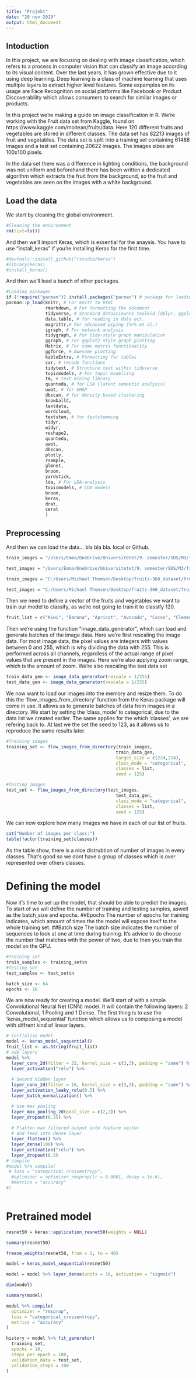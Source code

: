 ```yaml
---
title: "Projekt"
date: "20 nov 2019"
output: html_document
---
```


## Intoduction

In this project, we are focusing on dealing with image classification, which refers to a process in computer vision that can classify an image according to its visual content. Over the last years, it has grown effective due to it using deep learning. Deep learning is a class of machine learning that uses multiple layers to extract higher level features. Some expamples on its usage are Face Recognition on social platforms like Facebook or Product Discoverability which allows consumers to search for similar images or products.  

In this project we're making a guide on image classification in R. We're working with the Fruit data set from Kaggle, found on https://www.kaggle.com/moltean/fruits/data. Here 120 different fruits and vegetables are stored in different classes. The data set has 82213 images of fruit and vegetables. The data set is split into a training set containing 61488 images and a test set containing 20622 images. The images sizes are 100x100 pixels. 

In the data set there was a difference in lighting conditions, the background was not uniform and beforehand there has been written a dedicated algorithm which extracts the fruit from the background, so the fruit and vegetables are seen on the images with a white background.

## Load the data
We start by cleaning the global environment. 

```r
#Cleaning the environment
rm(list=ls())
```

And then we'll import Keras, which is essential for the anaysis. You have to use "install_keras" if you're installing Keras for the first time.

```r
#devtools::install_github("rstudio/keras")
#library(keras)
#install_keras()
```

And then we'll load a bunch of other packages.

```r
#Loading packages
if (!require("pacman")) install.packages("pacman") # package for loading and checking packages :)
pacman::p_load(knitr, # For knitr to html
               rmarkdown, # For formatting the document
               tidyverse, # Standard datasciewnce toolkid (dplyr, ggplot2 et al.)
               data.table, # for reading in data ect. 
               magrittr,# For advanced piping (%>% et al.)
               igraph, # For network analysis
               tidygraph, # For tidy-style graph manipulation
               ggraph, # For ggplot2 style graph plotting
               Matrix, # For some matrix functionality
               ggforce, # Awesome plotting
               kableExtra, # Formatting for tables
               car, # recode functions 
               tidytext, # Structure text within tidyverse
               topicmodels, # For topic modelling
               tm, # text mining library
               quanteda, # for LSA (latent semantic analysis)
               uwot, # for UMAP
               dbscan, # for density based clustering
               SnowballC,
               textdata,
               wordcloud, 
               textstem, # for textstemming 
               tidyr,
               widyr,
               reshape2,
               quanteda,
               uwot,
               dbscan,
               plotly,
               rsample,
               glmnet,
               broom,
               yardstick,
               lda, # For LDA-analysis
               topicmodels, # LDA models
               broom,
               keras,
               drat,
               cerat
               )
```


## Preprocessing 

And then we can load the data... bla bla bla. local or Github.

```r
train_images = "/Users/Emma/OneDrive/Universitetet/9. semester/SDS/M3/fruits-360_dataset/fruits-360/Training/"

test_images = "/Users/Emma/OneDrive/Universitetet/9. semester/SDS/M3/fruits-360_dataset/fruits-360/Test/"
```

```r
train_images = "C:/Users/Michael Thomsen/Desktop/fruits-360_dataset/fruits-360/Training/"

test_images = "C:/Users/Michael Thomsen/Desktop/fruits-360_dataset/fruits-360/Test/"
```


Then we need to define a vector of the fruits and vegetables we want to train our model to classify, as we're not going to train it to classify 120.

```r
fruit_list = c("Kiwi", "Banana", "Apricot", "Avocado", "Cocos", "Clementine", "Mandarine", "Orange", "Limes", "Lemon", "Peach", "Plum", "Raspberry", "Strawberry", "Pineapple", "Pomegranate")
```

Then we're using the function "image_data_generator", which can load and generate batches of the image data. Here we're first rescaling the image data. For most image data, the pixel values are integers with values between 0 and 255, which is why dividing the data with 255. This is performed across all channels, regardless of the actual range of pixel values that are present in the images. Here we're also applying zoom range, which is the amount of zoom. We're also rescaling the test data set

```r
train_data_gen <- image_data_generator(rescale = 1/255)
test_data_gen <- image_data_generator(rescale = 1/255)
```

We now want to load our images into the memory and resize them. To do this the 'flow_images_from_directory' function from the Keras package will come in use. It allows us to generate batches of data from images in a directory. We start by setting the 'class_mode' to categorical, due to the data list we created earlier. The same applies for the which 'classes', we are refering back to. At last we the set the seed to 123, as it allows us to reproduce the same results later.

```r
#Training images
training_set <- flow_images_from_directory(train_images,
                                          train_data_gen,
                                          target_size = c(224,224),
                                          class_mode = "categorical", 
                                          classes = list,
                                          seed = 123)

#Testing images
test_set <- flow_images_from_directory(test_images,
                                          test_data_gen,
                                          class_mode = "categorical", 
                                          classes = list,
                                          seed = 123)
```

We can now explore how many images we have in each of our list of fruits.

```r
cat("Number of images per class:")
table(factor(training_set$classes))
```

As the table show, there is a nice distrubtion of number of images in every classes. That's good so we dont have a group of classes which is over represented over others classes.

# Defining the model

Now it's time to set up the model, that should be able to predict the images. To start of we will define the number of training and testing samples, aswell as the batch_size and epochs.
##Epochs
The number of epochs for training indicates, which amount of times the the model will expose itself to the whole training set.
##Batch size
The batch size indicates the number of sequences to look at one at time during training. It's advice to do choose the number that matches with the power of two, due to then you train the model on the GPU.

```r
#Training set
train_samples <- training_set$n
#Testing set
test_samples <- test_set$n

batch_size <- 64
epochs <- 10
```

We are now ready for creating a model. We'll start of with a simple Convolutional Neural Net (CNN) model. It will contain the following layers: 2 Convolutional, 1 Pooling and 1 Dense.
The first thing is to use the 'keras_model_sequential' function which allows us to composing a model with diffrent kind of linear layers.

```r
# initialise model
model <- keras_model_sequential()
fruit_list <- as.String(fruit_list)
# add layers
model %>%
  layer_conv_2d(filter = 32, kernel_size = c(3,3), padding = "same") %>%
  layer_activation("relu") %>%
  
  # Second hidden layer
  layer_conv_2d(filter = 16, kernel_size = c(3,3), padding = "same") %>%
  layer_activation_leaky_relu(0.5) %>%
  layer_batch_normalization() %>%

  # Use max pooling
  layer_max_pooling_2d(pool_size = c(2,2)) %>%
  layer_dropout(0.25) %>%
  
  # Flatten max filtered output into feature vector 
  # and feed into dense layer
  layer_flatten() %>%
  layer_dense(100) %>%
  layer_activation("relu") %>%
  layer_dropout(0.5) 
# compile
#model %>% compile(
 # loss = "categorical_crossentropy",
  #optimizer = optimizer_rmsprop(lr = 0.0001, decay = 1e-6),
  #metrics = "accuracy"
#)
```

```r

```



# Pretrained model


```r
resnet50 = keras::application_resnet50(weights = NULL)
```

```r
summary(resnet50)
```

```r
freeze_weights(resnet50, from = 1, to = 48)
```

```r
model = keras_model_sequential(resnet50)
```

```r
model = model %>% layer_dense(units = 16, activation = "sigmoid")
```

```r
dim(model)
```


```r
summary(model)
```


```r
model %>% compile(
  optimizer = "rmsprop",
  loss = "categorical_crossentropy",
  metrics = "accuracy"
)
```



```r
history = model %>% fit_generator(
  training_set,
  epochs = 10,
  steps_per_epoch = 100,
  validation_data = test_set,
  validation_steps = 100
)
```

